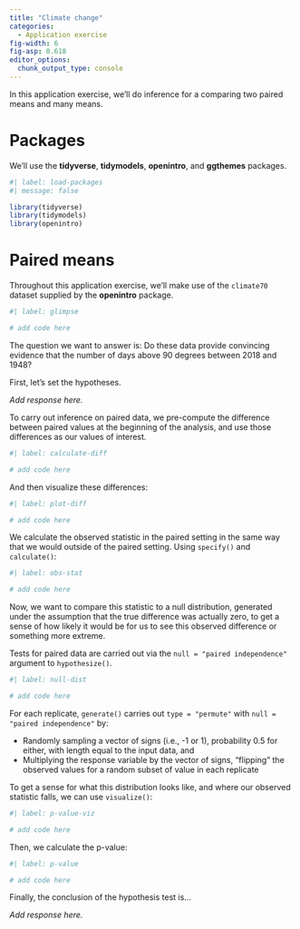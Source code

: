 ```yaml
---
title: "Climate change"
categories: 
  - Application exercise
fig-width: 6
fig-asp: 0.618
editor_options: 
  chunk_output_type: console
---
```


In this application exercise, we'll do inference for a comparing two paired means and many means.

# Packages

We'll use the **tidyverse**, **tidymodels**, **openintro**, and **ggthemes** packages.

```r
#| label: load-packages
#| message: false

library(tidyverse)
library(tidymodels)
library(openintro)
```

# Paired means

Throughout this application exercise, we'll make use of the `climate70` dataset supplied by the **openintro** package.

```r
#| label: glimpse

# add code here
```

The question we want to answer is: Do these data provide convincing evidence that the number of days above 90 degrees between 2018 and 1948?

First, let's set the hypotheses.

*Add response here.*

To carry out inference on paired data, we pre-compute the difference between paired values at the beginning of the analysis, and use those differences as our values of interest.

```r
#| label: calculate-diff

# add code here
```

And then visualize these differences:

```r
#| label: plot-diff

# add code here
```

We calculate the observed statistic in the paired setting in the same way that we would outside of the paired setting. Using `specify()` and `calculate()`:

```r
#| label: obs-stat

# add code here
```

Now, we want to compare this statistic to a null distribution, generated under the assumption that the true difference was actually zero, to get a sense of how likely it would be for us to see this observed difference or something more extreme.

Tests for paired data are carried out via the `null = "paired independence"` argument to `hypothesize()`.

```r
#| label: null-dist

# add code here
```

For each replicate, `generate()` carries out `type = "permute"` with `null = "paired independence"` by:

- Randomly sampling a vector of signs (i.e., -1 or 1), probability 0.5 for either, with length equal to the input data, and
- Multiplying the response variable by the vector of signs, "flipping" the observed values for a random subset of value in each replicate

To get a sense for what this distribution looks like, and where our observed statistic falls, we can use `visualize()`:

```r
#| label: p-value-viz

# add code here
```

Then, we calculate the p-value:

```r
#| label: p-value

# add code here
```

Finally, the conclusion of the hypothesis test is...

*Add response here.*
